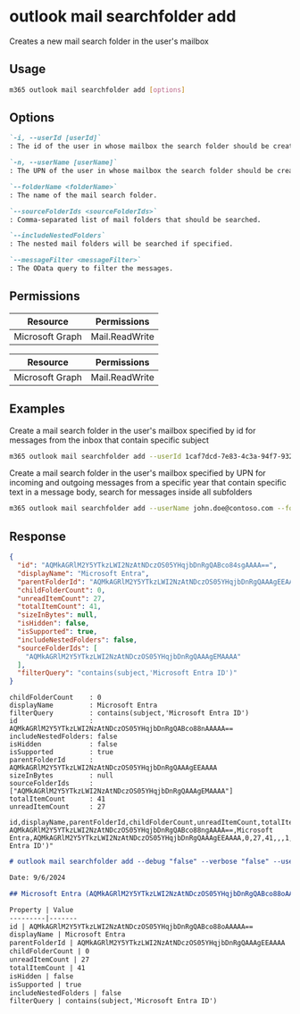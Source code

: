 
# outlook mail searchfolder add

Creates a new mail search folder in the user's mailbox

## Usage

```sh
m365 outlook mail searchfolder add [options]
```

## Options

```md definition-list
`-i, --userId [userId]`
: The id of the user in whose mailbox the search folder should be created. Specify either `userId` or `userName`, but not both.

`-n, --userName [userName]`
: The UPN of the user in whose mailbox the search folder should be created. Specify either `userId` or `userName`, but not both.

`--folderName <folderName>`
: The name of the mail search folder.

`--sourceFolderIds <sourceFolderIds>`
: Comma-separated list of mail folders that should be searched.

`--includeNestedFolders`
: The nested mail folders will be searched if specified.

`--messageFilter <messageFilter>`
: The OData query to filter the messages.
```

<Global />

## Permissions

<Tabs>
  <TabItem value="Delegated">

  | Resource        | Permissions    |
  |-----------------|----------------|
  | Microsoft Graph | Mail.ReadWrite |

  </TabItem>
  <TabItem value="Application">

  | Resource        | Permissions    |
  |-----------------|----------------|
  | Microsoft Graph | Mail.ReadWrite |

  </TabItem>
</Tabs>


## Examples

Create a mail search folder in the user's mailbox specified by id for messages from the inbox that contain specific subject

```sh
m365 outlook mail searchfolder add --userId 1caf7dcd-7e83-4c3a-94f7-932a1299c844 --folderName 'CLI m365' --sourceFolderIds 'AQMkADYAAAIBDAAAAA==' --messageFilter "contains(subject, 'CLI for Microsoft 365')"
```

Create a mail search folder in the user's mailbox specified by UPN for incoming and outgoing messages from a specific year that contain specific text in a message body, search for messages inside all subfolders

```sh
m365 outlook mail searchfolder add --userName john.doe@contoso.com --folderName 'Power Platform Community' --sourceFolderIds 'AQMkADYAAAIBDAAAAA==,AQMkADYAAAIBDBBBBB==' --includeNestedFolders --messageFilter "contains(body/content,'Power Platform') AND receivedDateTime ge 2024-01-01 AND receivedDateTime le 2024-12-31"
```

## Response

<Tabs>
  <TabItem value="JSON">

  ```json
  {
    "id": "AQMkAGRlM2Y5YTkzLWI2NzAtNDczOS05YHqjbDnRgQABco84sgAAAA==",
    "displayName": "Microsoft Entra",
    "parentFolderId": "AQMkAGRlM2Y5YTkzLWI2NzAtNDczOS05YHqjbDnRgQAAAgEEAAAA",
    "childFolderCount": 0,
    "unreadItemCount": 27,
    "totalItemCount": 41,
    "sizeInBytes": null,
    "isHidden": false,
    "isSupported": true,
    "includeNestedFolders": false,
    "sourceFolderIds": [
      "AQMkAGRlM2Y5YTkzLWI2NzAtNDczOS05YHqjbDnRgQAAAgEMAAAA"
    ],
    "filterQuery": "contains(subject,'Microsoft Entra ID')"
  }
  ```

  </TabItem>
  <TabItem value="Text">

  ```text
  childFolderCount    : 0
  displayName         : Microsoft Entra
  filterQuery         : contains(subject,'Microsoft Entra ID')
  id                  : AQMkAGRlM2Y5YTkzLWI2NzAtNDczOS05YHqjbDnRgQABco88nAAAAA==
  includeNestedFolders: false
  isHidden            : false
  isSupported         : true
  parentFolderId      : AQMkAGRlM2Y5YTkzLWI2NzAtNDczOS05YHqjbDnRgQAAAgEEAAAA
  sizeInBytes         : null
  sourceFolderIds     : ["AQMkAGRlM2Y5YTkzLWI2NzAtNDczOS05YHqjbDnRgQAAAgEMAAAA"]
  totalItemCount      : 41
  unreadItemCount     : 27
  ```

  </TabItem>
  <TabItem value="CSV">

  ```csv
  id,displayName,parentFolderId,childFolderCount,unreadItemCount,totalItemCount,sizeInBytes,isHidden,isSupported,includeNestedFolders,filterQuery
  AQMkAGRlM2Y5YTkzLWI2NzAtNDczOS05YHqjbDnRgQABco88ngAAAA==,Microsoft Entra,AQMkAGRlM2Y5YTkzLWI2NzAtNDczOS05YHqjbDnRgQAAAgEEAAAA,0,27,41,,,1,,"contains(subject,'Microsoft Entra ID')"
  ```

  </TabItem>
  <TabItem value="Markdown">

  ```md
  # outlook mail searchfolder add --debug "false" --verbose "false" --userName "john.doe@contoso.com" --folderName "Microsoft Entra4" --messageFilter "contains(subject,'Microsoft Entra ID')" --sourceFoldersIds "AQMkAGRlM2Y5YTkzLWI2NzAtNDczOS05YHqjbDnRgQAAAgEMAAAA"

  Date: 9/6/2024

  ## Microsoft Entra (AQMkAGRlM2Y5YTkzLWI2NzAtNDczOS05YHqjbDnRgQABco88oAAAAA==)

  Property | Value
  ---------|-------
  id | AQMkAGRlM2Y5YTkzLWI2NzAtNDczOS05YHqjbDnRgQABco88oAAAAA==
  displayName | Microsoft Entra
  parentFolderId | AQMkAGRlM2Y5YTkzLWI2NzAtNDczOS05YHqjbDnRgQAAAgEEAAAA
  childFolderCount | 0
  unreadItemCount | 27
  totalItemCount | 41
  isHidden | false
  isSupported | true
  includeNestedFolders | false
  filterQuery | contains(subject,'Microsoft Entra ID')
  ```

  </TabItem>
</Tabs>
